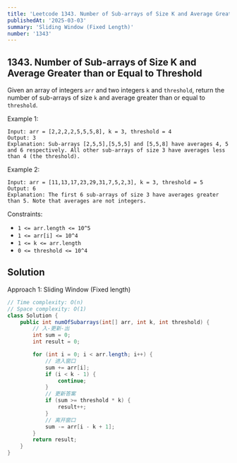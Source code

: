 ```yaml
---
title: 'Leetcode 1343. Number of Sub-arrays of Size K and Average Greater than or Equal to Threshold'
publishedAt: '2025-03-03'
summary: 'Sliding Window (Fixed Length)'
number: '1343'
---
```


## 1343. Number of Sub-arrays of Size K and Average Greater than or Equal to Threshold

Given an array of integers `arr` and two integers `k` and `threshold`, return the number of sub-arrays of size `k` and average greater than or equal to `threshold`.


Example 1:
````
Input: arr = [2,2,2,2,5,5,5,8], k = 3, threshold = 4
Output: 3
Explanation: Sub-arrays [2,5,5],[5,5,5] and [5,5,8] have averages 4, 5 and 6 respectively. All other sub-arrays of size 3 have averages less than 4 (the threshold).
````

Example 2:
````
Input: arr = [11,13,17,23,29,31,7,5,2,3], k = 3, threshold = 5
Output: 6
Explanation: The first 6 sub-arrays of size 3 have averages greater than 5. Note that averages are not integers.
````


Constraints:

- `1 <= arr.length <= 10^5`
- `1 <= arr[i] <= 10^4`
- `1 <= k <= arr.length`
- `0 <= threshold <= 10^4`


## Solution
Approach 1: Sliding Window (Fixed length)
````JAVA
// Time complexity: O(n)
// Space complexity: O(1)
class Solution {
    public int numOfSubarrays(int[] arr, int k, int threshold) {
        // 入-更新-出
        int sum = 0;
        int result = 0;

        for (int i = 0; i < arr.length; i++) {
            // 进入窗口
            sum += arr[i];
            if (i < k - 1) {
                continue;
            }
            // 更新答案
            if (sum >= threshold * k) {
                result++;
            }
            // 离开窗口
            sum -= arr[i - k + 1];
        }
        return result;
    }
}
````